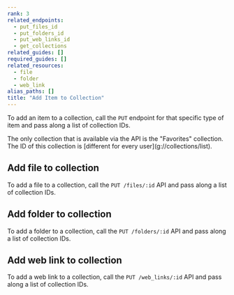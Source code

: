 ```yaml
---
rank: 3
related_endpoints:
  - put_files_id
  - put_folders_id
  - put_web_links_id
  - get_collections
related_guides: []
required_guides: [] 
related_resources:
  - file
  - folder
  - web_link
alias_paths: []
title: "Add Item to Collection"
---
```

To add an item to a collection, call the `PUT` endpoint for that specific type of
item and pass along a list of collection IDs.

<Message warning>
  The only collection that is available via the API is the "Favorites"
  collection. The ID of this collection is [different for every
  user](g://collections/list).
</Message>

## Add file to collection

To add a file to a collection, call the `PUT /files/:id` API and pass along a
list of collection IDs.

<Samples id='put_files_id' variant='add_to_collection' />

## Add folder to collection

To add a folder to a collection, call the `PUT /folders/:id` API and pass along
a list of collection IDs.

<Samples id='put_folders_id' variant='add_to_collection' />

## Add web link to collection

To add a web link to a collection, call the `PUT /web_links/:id` API and pass
along a list of collection IDs.

<Samples id='put_web_links_id' variant='add_to_collection' />
